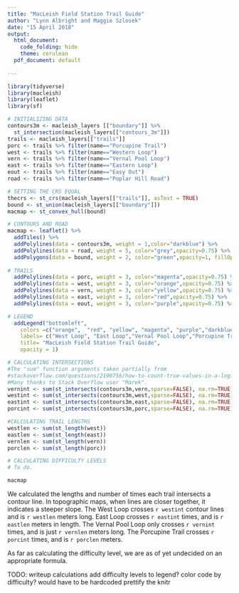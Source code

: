 ```yaml
---
title: "MacLeish Field Station Trail Guide"
author: "Lynn Albright and Maggie Szlosek"
date: "15 April 2018"
output:
  html_document:
    code_folding: hide
    theme: cerulean
  pdf_document: default
  
---
```


```r
library(tidyverse)
library(macleish)
library(leaflet)
library(sf)
```

```r
# INITIALIZING DATA
contours3m <- macleish_layers [["boundary"]] %>%
  st_intersection(macleish_layers[["contours_3m"]])
trails <- macleish_layers[["trails"]]
porc <- trails %>% filter(name=="Porcupine Trail")
west <- trails %>% filter(name=="Western Loop")
vern <- trails %>% filter(name=="Vernal Pool Loop")
east <- trails %>% filter(name=="Eastern Loop")
eout <- trails %>% filter(name=="Easy Out")
road <- trails %>% filter(name=="Poplar Hill Road")

# SETTING THE CRS EQUAL
thecrs <- st_crs(macleish_layers[["trails"]], asText = TRUE)
bound <- st_union(macleish_layers[["boundary"]])
macmap <- st_convex_hull(bound)

# CONTOURS AND ROAD
macmap <- leaflet() %>%
  addTiles() %>%
  addPolylines(data = contours3m, weight = 1,color="darkblue") %>%
  addPolylines(data = road, weight = 5, color="grey",opacity=0.75) %>%
  addPolygons(data = bound, weight = 2, color="green",opacity=1, fillOpacity = 0.1) %>%
  
# TRAILS
  addPolylines(data = porc, weight = 3, color="magenta",opacity=0.75) %>%
  addPolylines(data = west, weight = 3, color="orange",opacity=0.75) %>%
  addPolylines(data = vern, weight = 3, color="yellow",opacity=0.75) %>%
  addPolylines(data = east, weight = 3, color="red",opacity=0.75) %>%
  addPolylines(data = eout, weight = 3, color="purple",opacity=0.75) %>%

# LEGEND
  addLegend("bottomleft", 
    colors =c("orange",  "red", "yellow", "magenta", "purple","darkblue","grey"),
    labels= c("West Loop", "East Loop","Vernal Pool Loop","Porcupine Trail", "Easy Outs for West Loop","Contour Lines (Not a Trail)","Poplar Hill Road"),
    title= "MacLeish Field Station Trail Guide",
    opacity = 1)

# CALCULATING INTERSECTIONS
#The "sum" function arguments taken partially from 
#stackoverflow.com/questions/2190756/how-to-count-true-values-in-a-logical-vector
#Many thanks to Stack Overflow user "Marek".
vernint <- sum(st_intersects(contours3m,vern,sparse=FALSE), na.rm=TRUE) # 
westint <- sum(st_intersects(contours3m,west,sparse=FALSE), na.rm=TRUE)
eastint <- sum(st_intersects(contours3m,east,sparse=FALSE), na.rm=TRUE)
porcint <- sum(st_intersects(contours3m,porc,sparse=FALSE), na.rm=TRUE)

#CALCULATING TRAIL LENGTHS
westlen <- sum(st_length(west))
eastlen <- sum(st_length(east))
vernlen <- sum(st_length(vern))
porclen <- sum(st_length(porc))

# CALCULATING DIFFICULTY LEVELS
# To do.

macmap
```

We calculated the lengths and number of times each trail intersects a contour line. In topographic maps, when lines are closer together, it indicates a steeper slope. The West Loop crosses `r westint` contour lines and is `r westlen` meters long. East Loop crosses `r eastint` times, and is `r eastlen` meters in length. The Vernal Pool Loop only crosses `r vernint` times, and is just `r vernlen` meters long. The Porcupine Trail crosses `r porcint` times, and is `r porclen` meters. 

As far as calculating the difficulty level, we are as of yet undecided on an appropriate formula. 

TODO: 
writeup
calculations
add difficulty levels to legend?
  color code by difficulty?
    would have to be hardcoded
prettify the knitr
